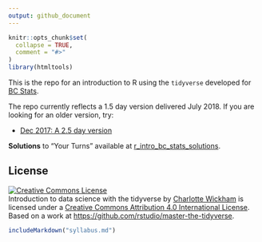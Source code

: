 ```yaml
---
output: github_document
---
```


<!-- README.md is generated from README.Rmd. Please edit that file -->

```r
knitr::opts_chunk$set(
  collapse = TRUE,
  comment = "#>"
)
library(htmltools)
```

This is the repo for an introduction to R using the `tidyverse` developed for [BC Stats](https://www2.gov.bc.ca/gov/content/data/about-data-management/bc-stats).

The repo currently reflects a 1.5 day version delivered July 2018.  If you are looking for an older version, try:

* [Dec 2017: A 2.5 day version](https://github.com/cwickham/r_intro_bc_stats/tree/v1.0)

**Solutions** to "Your Turns" available at [r_intro_bc_stats_solutions](https://github.com/cwickham/r_intro_bc_stats_solutions).

## License

<a rel="license" href="http://creativecommons.org/licenses/by/4.0/"><img alt="Creative Commons License" style="border-width:0" src="https://i.creativecommons.org/l/by/4.0/88x31.png" /></a><br /><span xmlns:dct="http://purl.org/dc/terms/" property="dct:title">Introduction to data science with the tidyverse</span> by <a xmlns:cc="http://creativecommons.org/ns#" href="https://github.com/cwickham/r_intro_bc_stats" property="cc:attributionName" rel="cc:attributionURL">Charlotte Wickham</a> is licensed under a <a rel="license" href="http://creativecommons.org/licenses/by/4.0/">Creative Commons Attribution 4.0 International License</a>. Based on a work at <a xmlns:dct="http://purl.org/dc/terms/" href="https://github.com/rstudio/master-the-tidyverse" rel="dct:source">https://github.com/rstudio/master-the-tidyverse</a>.

```r
includeMarkdown("syllabus.md")
```

